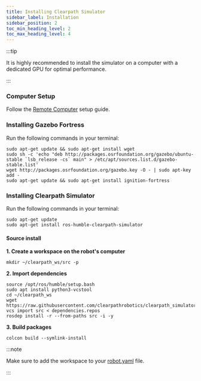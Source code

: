 ```yaml
---
title: Installing Clearpath Simulator
sidebar_label: Installation
sidebar_position: 2
toc_min_heading_level: 2
toc_max_heading_level: 4
---
```


:::tip

It is highly recommended to install the simulator on a computer with a dedicated GPU for optimal performance.

:::

### Computer Setup

Follow the [Remote Computer](../../installation/remote_pc.mdx) setup guide.

### Installing Gazebo Fortress

Run the following commands in your terminal:

```
sudo apt-get update && sudo apt-get install wget
sudo sh -c 'echo "deb http://packages.osrfoundation.org/gazebo/ubuntu-stable `lsb_release -cs` main" > /etc/apt/sources.list.d/gazebo-stable.list'
wget http://packages.osrfoundation.org/gazebo.key -O - | sudo apt-key add -
sudo apt-get update && sudo apt-get install ignition-fortress
```

### Installing Clearpath Simulator

Run the following commands in your terminal:

```
sudo apt-get update
sudo apt-get install ros-humble-clearpath-simulator
```

#### Source install

**1. Create a workspace on the robot's computer**

```
mkdir ~/clearpath_ws/src -p
```

**2. Import dependencies**

```
source /opt/ros/humble/setup.bash
sudo apt install python3-vcstool
cd ~/clearpath_ws
wget https://raw.githubusercontent.com/clearpathrobotics/clearpath_simulator/main/dependencies.repos
vcs import src < dependencies.repos
rosdep install -r --from-paths src -i -y
```

**3. Build packages**

```
colcon build --symlink-install
```

:::note

Make sure to add the workspace to your [robot.yaml](../../config/yaml.mdx#system) file.

:::
